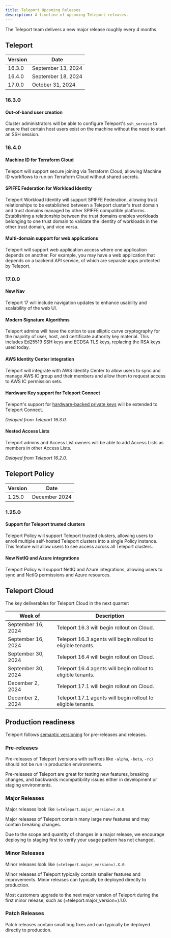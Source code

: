 ```yaml
---
title: Teleport Upcoming Releases
description: A timeline of upcoming Teleport releases.
---
```


The Teleport team delivers a new major release roughly every 4 months.

## Teleport

| Version | Date               |
|---------|--------------------|
| 16.3.0  | September 13, 2024 |
| 16.4.0  | September 18, 2024 |
| 17.0.0  | October 31, 2024   |

### 16.3.0

#### Out-of-band user creation

Cluster administrators will be able to configure Teleport's `ssh_service` to
ensure that certain host users exist on the machine without the need to start
an SSH session.

### 16.4.0

#### Machine ID for Terraform Cloud

Teleport will support secure joining via Terraform Cloud, allowing Machine ID
workflows to run on Terraform Cloud without shared secrets.

#### SPIFFE Federation for Workload Identity

Teleport Workload Identity will support SPIFFE Federation, allowing trust
relationships to be established between a Teleport cluster's trust domain and
trust domains managed by other SPIFFE compatible platforms. Establishing a
relationship between the trust domains enables workloads belonging to one trust
domain to validate the identity of workloads in the other trust domain, and vice
versa.

#### Multi-domain support for web applications

Teleport will support web application access where one application depends on
another. For example, you may have a web application that depends on a backend
API service, of which are separate apps protected by Teleport.

### 17.0.0

#### New Nav

Teleport 17 will include navigation updates to enhance usability and
scalability of the web UI.

#### Modern Signature Algorithms

Teleport admins will have the option to use elliptic curve cryptography for the
majority of user, host, and certificate authority key material. This includes
Ed25519 SSH keys and ECDSA TLS keys, replacing the RSA keys used today.

#### AWS Identity Center integration

Teleport will integrate with AWS Identity Center to allow users to sync and
manage AWS IC group and their members and allow them to request access to AWS
IC permission sets.

#### Hardware Key support for Teleport Connect

Teleport's support for [hardware-backed private
keys](admin-guides/access-controls/guides/hardware-key-support.mdx) will be extended to
Teleport Connect.

*Delayed from Teleport 16.3.0.*

#### Nested Access Lists

Teleport admins and Access List owners will be able to add Access Lists as
members in other Access Lists.

*Delayed from Teleport 16.2.0.*

## Teleport Policy

| Version | Date          |
|---------|---------------|
| 1.25.0  | December 2024 |

### 1.25.0

#### Support for Teleport trusted clusters

Teleport Policy will support Teleport trusted clusters, allowing users to
enroll multiple self-hosted Teleport clusters into a single Policy instance.
This feature will allow users to see access across all Teleport clusters.

#### New NetIQ and Azure integrations

Teleport Policy will support NetIQ and Azure integrations, allowing users to
sync and NetIQ permissions and Azure resources.

## Teleport Cloud

The key deliverables for Teleport Cloud in the next quarter:

| Week of            | Description                                                    |
|--------------------|----------------------------------------------------------------|
| September 16, 2024 | Teleport 16.3 will begin rollout on Cloud.                     |
| September 16, 2024 | Teleport 16.3 agents will begin rollout to eligible tenants.   |
| September 30, 2024 | Teleport 16.4 will begin rollout on Cloud.                     |
| September 30, 2024 | Teleport 16.4 agents will begin rollout to eligible tenants.   |
| December 2, 2024   | Teleport 17.1 will begin rollout on Cloud.                     |
| December 2, 2024   | Teleport 17.1 agents will begin rollout to eligible tenants.   |

## Production readiness

Teleport follows [semantic versioning](https://semver.org) for pre-releases and
releases.

### Pre-releases

Pre-releases of Teleport (versions with suffixes like `-alpha`, `-beta`, `-rc`)
should not be run in production environments.

Pre-releases of Teleport are great for testing new features, breaking changes,
and backwards incompatibility issues either in development or staging
environments.

### Major Releases

Major releases look like `(=teleport.major_version=).0.0`.

Major releases of Teleport contain many large new features and may contain
breaking changes.

Due to the scope and quantity of changes in a major release, we encourage
deploying to staging first to verify your usage pattern has not changed.

### Minor Releases

Minor releases look like `(=teleport.major_version=).X.0`.

Minor releases of Teleport typically contain smaller features and improvements.
Minor releases can typically be deployed directly to production.

Most customers upgrade to the next major version of Teleport during the first
minor release, such as (=teleport.major_version=).1.0.

### Patch Releases

Patch releases contain small bug fixes and can typically be deployed directly
to production.
